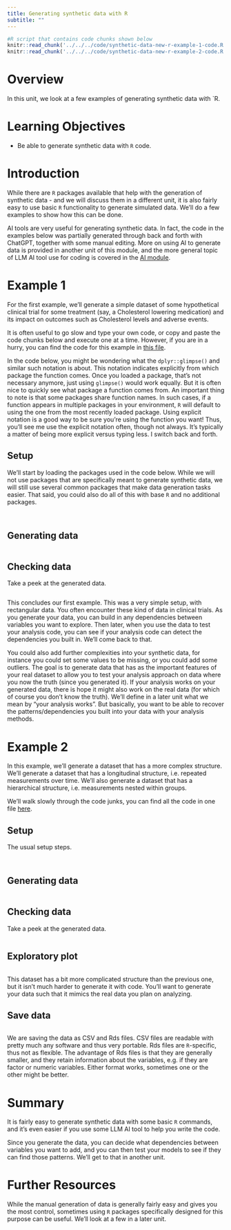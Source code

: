 ```yaml
---
title: Generating synthetic data with R
subtitle: ""
---
```




```r
#R script that contains code chunks shown below
knitr::read_chunk('../../../code/synthetic-data-new-r-example-1-code.R')
knitr::read_chunk('../../../code/synthetic-data-new-r-example-2-code.R')
```


# Overview
In this unit, we look at a few examples of generating synthetic data with `R.


# Learning Objectives

* Be able to generate synthetic data with `R` code.


# Introduction

While there are `R` packages available that help with the generation of synthetic data - and we will discuss them in a different unit, it is also fairly easy to use basic `R` functionality to generate simulated data. We'll do a few examples to show how this can be done.

AI tools are very useful for generating synthetic data. In fact, the code in the examples below was partially generated through back and forth with ChatGPT, together with some manual editing. More on using AI to generate data is provided in another unit of this module, and the more general topic of LLM AI tool use for coding is covered in the [AI module](../../module-ai/ai-overview.qmd).


# Example 1

For the first example, we'll generate a simple dataset of some hypothetical clinical trial for some treatment (say, a Cholesterol lowering medication) and its impact on outcomes such as Cholesterol levels and adverse events.

:::note
It is often useful to go slow and type your own code, or copy and paste the code chunks below and execute one at a time. However, if you are in a hurry, you can find the code for this example in [this file](/code/synthetic-data-new-r-example-1-code.R).
:::

:::note
In the code below, you might be wondering what the `dplyr::glimpse()` and similar such notation is about. This notation indicates explicitly from which package the function comes. Once you loaded a package, that's not necessary anymore, just using `glimpse()` would work equally. But it is often nice to quickly see what package a function comes from. An important thing to note is that some packages share function names. In such cases, if a function appears in multiple packages in your environment, `R` will default to using the one from the most recently loaded package. Using explicit notation is a good way to be sure you're using the function you want! Thus, you'll see me use the explicit notation often, though not always. It's typically a matter of being more explicit versus typing less. I switch back and forth.
:::


## Setup

We'll start by loading the packages used in the code below. While we will not use packages that are specifically meant to generate synthetic data, we will still use several common packages that make data generation tasks easier. That said, you could also do all of this with base `R` and no additional packages.


```r
```

```r
```


## Generating data 

```r
```


## Checking data 

Take a peek at the generated data.


```r
```


This concludes our first example. This was a very simple setup, with rectangular data. You often encounter these kind of data in clinical trials. As you generate your data, you can build in any dependencies between variables you want to explore. Then later, when you use the data to test your analysis code, you can see if your analysis code can detect the dependencies you built in. We'll come back to that. 

You could also add further complexities into your synthetic data, for instance you could set some values to be missing, or you could add some outliers. The goal is to generate data that has as the important features of your real dataset to allow you to test your analysis approach on data where you now the truth (since you generated it). If your analysis works on your generated data, there is hope it might also work on the real data (for which of course you don't know the truth). We'll define in a later unit what we mean by "your analysis works". But basically, you want to be able to recover the patterns/dependencies you built into your data with your analysis methods.


# Example 2

In this example, we'll generate a dataset that has a more complex structure. We'll generate a dataset that has a longitudinal structure, i.e. repeated measurements over time. We'll also generate a dataset that has a hierarchical structure, i.e. measurements nested within groups.    

We'll walk slowly through the code junks, you can find all the code in one file [here](code/synthetic-data-new-r-example-2-code.R).



## Setup

The usual setup steps.

```r
```

```r
```


## Generating data 

```r
```


## Checking data 

Take a peek at the generated data.


```r
```


## Exploratory plot

```r
```

This dataset has a bit more complicated structure than the previous one, but it isn't much harder to generate it with code. You'll want to generate your data such that it mimics the real data you plan on analyzing.

## Save data

```r
```

We are saving the data as CSV and Rds files. CSV files are readable with pretty much any software and thus very portable. Rds files are `R`-specific, thus not as flexible. The advantage of Rds files is that they are generally smaller, and they retain information about the variables, e.g. if they are factor or numeric variables. Either format works, sometimes one or the other might be better.



# Summary

It is fairly easy to generate synthetic data with some basic `R` commands, and it's even easier if you use some LLM AI tool to help you write the code. 

Since you generate the data, you can decide what dependencies between variables you want to add, and you can then test your models to see if they can find those patterns. We'll get to that in another unit.


# Further Resources

While the manual generation of data is generally fairly easy and gives you the most control, sometimes using `R` packages specifically designed for this purpose can be useful. We'll look at a few in a later unit. 


